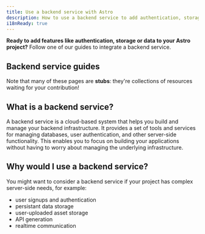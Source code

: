 ```yaml
---
title: Use a backend service with Astro
description: How to use a backend service to add authentication, storage and data
i18nReady: true
---
```


**Ready to add features like authentication, storage or data to your Astro project?** Follow one of our guides to integrate a backend service.

## Backend service guides

<BackendGuidesNav />

Note that many of these pages are **stubs**: they're collections of resources waiting for your contribution!

## What is a backend service?

A backend service is a cloud-based system that helps you build and manage your backend infrastructure. It provides a set of tools and services for managing databases, user authentication, and other server-side functionality. This enables you to focus on building your applications without having to worry about managing the underlying infrastructure.

## Why would I use a backend service?

You might want to consider a backend service if your project has complex server-side needs, for example:
- user signups and authentication
- persistant data storage
- user-uploaded asset storage
- API generation
- realtime communication
